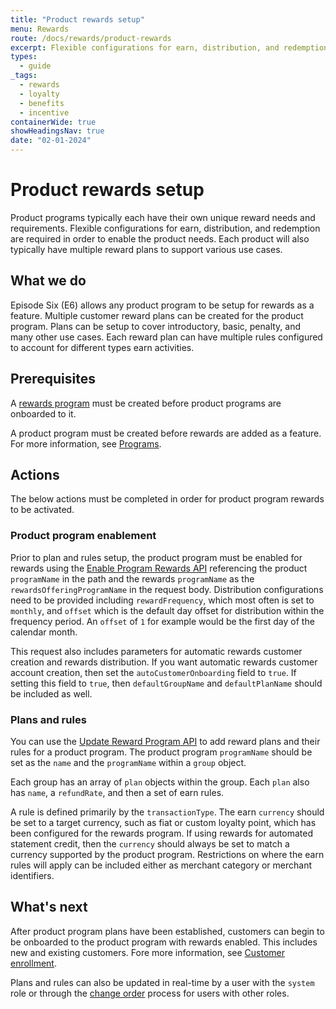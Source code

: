 ```yaml
---
title: "Product rewards setup"
menu: Rewards
route: /docs/rewards/product-rewards
excerpt: Flexible configurations for earn, distribution, and redemption are required in order to enable the product needs.
types: 
  - guide
_tags:
  - rewards
  - loyalty
  - benefits
  - incentive
containerWide: true
showHeadingsNav: true
date: "02-01-2024"
---
```


# Product rewards setup

Product programs typically each have their own unique reward needs and requirements. Flexible configurations for earn, distribution, and redemption are required in order to enable the product needs. Each product will also typically have multiple reward plans to support various use cases.

## What we do

Episode Six (E6) allows any product program to be setup for rewards as a feature. Multiple customer reward plans can be created for the product program. Plans can be setup to cover introductory, basic, penalty, and many other use cases. Each reward plan can have multiple rules configured to account for different types earn activities.

## Prerequisites

A [rewards program](/docs/rewards/rewards-setup) must be created before product programs are onboarded to it.

A product program must be created before rewards are added as a feature. For more information, see [Programs](/docs/programs/programs).

## Actions

The below actions must be completed in order for product program rewards to be activated.

### Product program enablement

Prior to plan and rules setup, the product program must be enabled for rewards using the [Enable Program Rewards API](/tech-specs/rewards/rewards-programs/api?#operation/enableProgramRewards) referencing the product `programName` in the path and the rewards `programName` as the `rewardsOfferingProgramName` in the request body. Distribution configurations need to be provided including `rewardFrequency`, which most often is set to `monthly`, and `offset` which is the default day offset for distribution within the frequency period. An `offset` of `1` for example would be the first day of the calendar month.

This request also includes parameters for automatic rewards customer creation and rewards distribution. If you want automatic rewards customer account creation, then set the `autoCustomerOnboarding` field to `true`. If setting this field to `true`, then `defaultGroupName` and `defaultPlanName` should be included as well.

### Plans and rules

You can use the [Update Reward Program API](/tech-specs/rewards/rewards-programs/api?#operation/updateRewardProgramConfiguration) to add reward plans and their rules for a product program. The product program `programName` should be set as the `name` and the `programName` within a `group` object.

Each group has an array of `plan` objects within the group. Each `plan` also has `name`, a `refundRate`, and then a set of earn rules.

A rule is defined primarily by the `transactionType`. The earn `currency` should be set to a target currency, such as fiat or custom loyalty point, which has been configured for the rewards program. If using rewards for automated statement credit, then the `currency` should always be set to match a currency supported by the product program. Restrictions on where the earn rules will apply can be included either as merchant category or merchant identifiers.

## What's next

After product program plans have been established, customers can begin to be onboarded to the product program with rewards enabled. This includes new and existing customers. Fore more information, see [Customer enrollment](/docs/rewards/customer-enrollment).

Plans and rules can also be updated in real-time by a user with the `system` role or through the [change order](/docs/change-orders/change-orders-overview) process for users with other roles.

